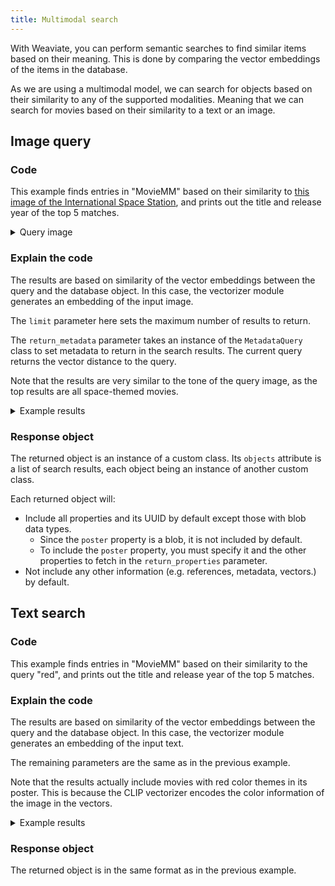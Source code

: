 ```yaml
---
title: Multimodal search
---
```



With Weaviate, you can perform semantic searches to find similar items based on their meaning. This is done by comparing the vector embeddings of the items in the database.

As we are using a multimodal model, we can search for objects based on their similarity to any of the supported modalities. Meaning that we can search for movies based on their similarity to a text or an image.

## <i class="fa-solid fa-square-chevron-right"></i> Image query

### <i class="fa-solid fa-code"></i> Code

This example finds entries in "MovieMM" based on their similarity to [this image of the International Space Station](https://upload.wikimedia.org/wikipedia/commons/thumb/0/04/International_Space_Station_after_undocking_of_STS-132.jpg/440px-International_Space_Station_after_undocking_of_STS-132.jpg), and prints out the title and release year of the top 5 matches.

<details>
  <summary>Query image</summary>

![International Space Station](https://upload.wikimedia.org/wikipedia/commons/thumb/0/04/International_Space_Station_after_undocking_of_STS-132.jpg/440px-International_Space_Station_after_undocking_of_STS-132.jpg)

</details>

<FilteredTextBlock
  text={PyCode}
  startMarker="# MetadataMultimodalSearch"
  endMarker="# END MetadataMultimodalSearch"
  language="py"
/>

### <i class="fa-solid fa-chalkboard"></i> Explain the code

The results are based on similarity of the vector embeddings between the query and the database object. In this case, the vectorizer module generates an embedding of the input image.

The `limit` parameter here sets the maximum number of results to return.

The `return_metadata` parameter takes an instance of the `MetadataQuery` class to set metadata to return in the search results. The current query returns the vector distance to the query.

Note that the results are very similar to the tone of the query image, as the top results are all space-themed movies.

<details>
  <summary>Example results</summary>

Posters for the top 5 matches:
<img src="https://raw.githubusercontent.com/weaviate-tutorials/edu-datasets/main/posters/157336_poster.jpg" alt="Interstellar" width="200" />
<img src="https://raw.githubusercontent.com/weaviate-tutorials/edu-datasets/main/posters/49047_poster.jpg" alt="Gravity" width="200" />
<img src="https://raw.githubusercontent.com/weaviate-tutorials/edu-datasets/main/posters/329865_poster.jpg" alt="Arrival" width="200" />
<img src="https://raw.githubusercontent.com/weaviate-tutorials/edu-datasets/main/posters/95_poster.jpg" alt="Armageddon" width="200" />
<img src="https://raw.githubusercontent.com/weaviate-tutorials/edu-datasets/main/posters/929_poster.jpg" alt="Godzilla" width="200" />

Weaviate output:

```text
Interstellar 2014 157336
Distance to query: 0.354

Gravity 2013 49047
Distance to query: 0.384

Arrival 2016 329865
Distance to query: 0.386

Armageddon 1998 95
Distance to query: 0.400

Godzilla 1998 929
Distance to query: 0.441
```

</details>

### <i class="fa-solid fa-chalkboard"></i> Response object

The returned object is an instance of a custom class. Its `objects` attribute is a list of search results, each object being an instance of another custom class.

Each returned object will:
- Include all properties and its UUID by default except those with blob data types.
    - Since the `poster` property is a blob, it is not included by default.
    - To include the `poster` property, you must specify it and the other properties to fetch in the `return_properties` parameter.
- Not include any other information (e.g. references, metadata, vectors.) by default.


## <i class="fa-solid fa-square-chevron-right"></i> Text search

### <i class="fa-solid fa-code"></i> Code

This example finds entries in "MovieMM" based on their similarity to the query "red", and prints out the title and release year of the top 5 matches.

<FilteredTextBlock
  text={PyCode}
  startMarker="# MetadataSemanticSearch"
  endMarker="# END MetadataSemanticSearch"
  language="py"
/>

### <i class="fa-solid fa-chalkboard"></i> Explain the code

The results are based on similarity of the vector embeddings between the query and the database object. In this case, the vectorizer module generates an embedding of the input text.

The remaining parameters are the same as in the previous example.

Note that the results actually include movies with red color themes in its poster. This is because the CLIP vectorizer encodes the color information of the image in the vectors.

<details>
  <summary>Example results</summary>

Posters for the top 5 matches:
<img src="https://raw.githubusercontent.com/weaviate-tutorials/edu-datasets/main/posters/383498_poster.jpg" alt="Deadpool 2" width="200" />
<img src="https://raw.githubusercontent.com/weaviate-tutorials/edu-datasets/main/posters/338762_poster.jpg" alt="Bloodshot" width="200" />
<img src="https://raw.githubusercontent.com/weaviate-tutorials/edu-datasets/main/posters/293660_poster.jpg" alt="Deadpool" width="200" />
<img src="https://raw.githubusercontent.com/weaviate-tutorials/edu-datasets/main/posters/1271_poster.jpg" alt="300" width="200" />
<img src="https://raw.githubusercontent.com/weaviate-tutorials/edu-datasets/main/posters/1669_poster.jpg" alt="The Hunt for Red October" width="200" />

Weaviate output:

```text
Deadpool 2 2018 383498
Distance to query: 0.670

Bloodshot 2020 338762
Distance to query: 0.677

Deadpool 2016 293660
Distance to query: 0.678

300 2007 1271
Distance to query: 0.682

The Hunt for Red October 1990 1669
Distance to query: 0.683
```

</details>

### <i class="fa-solid fa-chalkboard"></i> Response object

The returned object is in the same format as in the previous example.



<DocsFeedback/>
